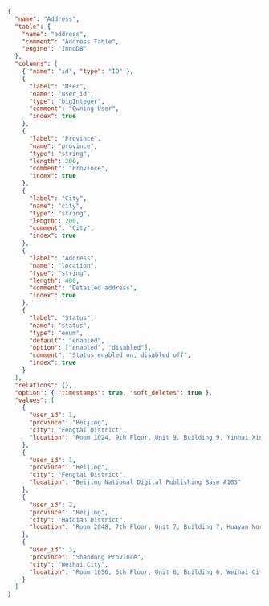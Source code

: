 ```json
{
  "name": "Address",
  "table": {
    "name": "address",
    "comment": "Address Table",
    "engine": "InnoDB"
  },
  "columns": [
    { "name": "id", "type": "ID" },
    {
      "label": "User",
      "name": "user_id",
      "type": "bigInteger",
      "comment": "Owning User",
      "index": true
    },
    {
      "label": "Province",
      "name": "province",
      "type": "string",
      "length": 200,
      "comment": "Province",
      "index": true
    },
    {
      "label": "City",
      "name": "city",
      "type": "string",
      "length": 200,
      "comment": "City",
      "index": true
    },
    {
      "label": "Address",
      "name": "location",
      "type": "string",
      "length": 400,
      "comment": "Detailed address",
      "index": true
    },
    {
      "label": "Status",
      "name": "status",
      "type": "enum",
      "default": "enabled",
      "option": ["enabled", "disabled"],
      "comment": "Status enabled on, disabled off",
      "index": true
    }
  ],
  "relations": {},
  "option": { "timestamps": true, "soft_deletes": true },
  "values": [
    {
      "user_id": 1,
      "province": "Beijing",
      "city": "Fengtai District",
      "location": "Room 1024, 9th Floor, Unit 9, Building 9, Yinhai Xingyue"
    },
    {
      "user_id": 1,
      "province": "Beijing",
      "city": "Fengtai District",
      "location": "Beijing National Digital Publishing Base A103"
    },
    {
      "user_id": 2,
      "province": "Beijing",
      "city": "Haidian District",
      "location": "Room 2048, 7th Floor, Unit 7, Building 7, Huayan North Lane"
    },
    {
      "user_id": 3,
      "province": "Shandong Province",
      "city": "Weihai City",
      "location": "Room 1056, 6th Floor, Unit 6, Building 6, Weihai City"
    }
  ]
}
```
